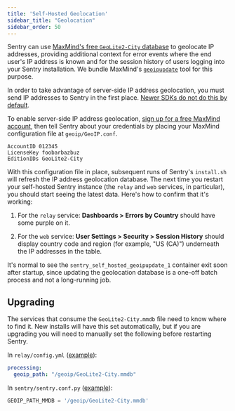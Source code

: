 ```yaml
---
title: 'Self-Hosted Geolocation'
sidebar_title: "Geolocation"
sidebar_order: 50
---
```


Sentry can use [MaxMind's free `GeoLite2-City` database](https://dev.maxmind.com/geoip/geoip2/geolite2/) to geolocate IP addresses, providing additional context for error events where the end user's IP address is known and for the session history of users logging into your Sentry installation. We bundle MaxMind's [`geoipupdate`](https://hub.docker.com/r/maxmindinc/geoipupdate) tool for this purpose.

<Alert title="Warning" level="warning">
In order to take advantage of server-side IP address geolocation, you must send IP addresses to Sentry in the first place. <a href="https://docs.sentry.io/platforms/python/data-management/sensitive-data/#personally-identifiable-information-pii">Newer SDKs do not do this by default</a>.
</Alert>

To enable server-side IP address geolocation, [sign up for a free MaxMind account](https://www.maxmind.com/en/geolite2/signup), then tell Sentry about your credentials by placing your MaxMind configuration file at `geoip/GeoIP.conf`.

```
AccountID 012345
LicenseKey foobarbazbuz
EditionIDs GeoLite2-City
```

With this configuration file in place, subsequent runs of Sentry's `install.sh` will refresh the IP address geolocation database. The next time you restart your self-hosted Sentry instance (the `relay` and `web` services, in particular), you should start seeing the latest data. Here's how to confirm that it's working:

1. For the `relay` service: **Dashboards > Errors by Country** should have some purple on it.

1. For the `web` service: **User Settings > Security > Session History** should display country code and region (for example, "US (CA)") underneath the IP addresses in the table.

It's normal to see the `sentry_self_hosted_geoipupdate_1` container exit soon after startup, since updating the geolocation database is a one-off batch process and not a long-running job.

## Upgrading

The services that consume the `GeoLite2-City.mmdb` file need to know where to find it. New installs will have this set automatically, but if you are upgrading you will need to manually set the following before restarting Sentry.

In `relay/config.yml` ([example](https://github.com/getsentry/self-hosted/blob/master/relay/config.example.yml)):

```yaml
processing:
  geoip_path: "/geoip/GeoLite2-City.mmdb"
```

In `sentry/sentry.conf.py` ([example](https://github.com/getsentry/self-hosted/blob/master/sentry/sentry.conf.example.py)):

```py
GEOIP_PATH_MMDB = '/geoip/GeoLite2-City.mmdb'
```
